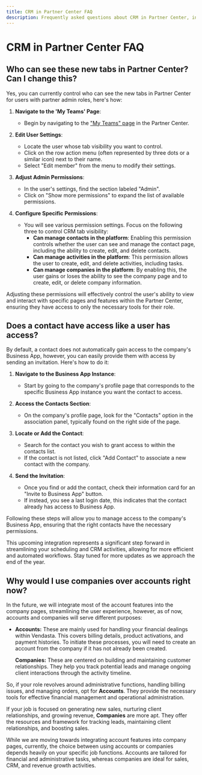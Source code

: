 ```yaml
---
title: CRM in Partner Center FAQ
description: Frequently asked questions about CRM in Partner Center, including user access, contact permissions, and more.
---
```


# CRM in Partner Center FAQ

## Who can see these new tabs in Partner Center? Can I change this?

Yes, you can currently control who can see the new tabs in Partner Center for users with partner admin roles, here's how:

1. **Navigate to the 'My Teams' Page**:
   - Begin by navigating to the ["My Teams" page](https://partners.vendasta.com/my-team) in the Partner Center.

2. **Edit User Settings**:
   - Locate the user whose tab visibility you want to control.
   - Click on the row action menu (often represented by three dots or a similar icon) next to their name.
   - Select "Edit member" from the menu to modify their settings.

3. **Adjust Admin Permissions**:
   - In the user's settings, find the section labeled "Admin".
   - Click on "Show more permissions" to expand the list of available permissions.

4. **Configure Specific Permissions**:
   - You will see various permission settings. Focus on the following three to control CRM tab visibility:
     - **Can manage contacts in the platform**: Enabling this permission controls whether the user can see and manage the contact page, including the ability to create, edit, and delete contacts.
     - **Can manage activities in the platform**: This permission allows the user to create, edit, and delete activities, including tasks.
     - **Can manage companies in the platform**: By enabling this, the user gains or loses the ability to see the company page and to create, edit, or delete company information.

Adjusting these permissions will effectively control the user's ability to view and interact with specific pages and features within the Partner Center, ensuring they have access to only the necessary tools for their role.

## Does a contact have access like a user has access?

By default, a contact does not automatically gain access to the company's Business App, however, you can easily provide them with access by sending an invitation. Here's how to do it:

1. **Navigate to the Business App Instance**:
   - Start by going to the company's profile page that corresponds to the specific Business App instance you want the contact to access.

2. **Access the Contacts Section**:
   - On the company's profile page, look for the "Contacts" option in the association panel, typically found on the right side of the page.

3. **Locate or Add the Contact**:
   - Search for the contact you wish to grant access to within the contacts list.
   - If the contact is not listed, click "Add Contact" to associate a new contact with the company.

4. **Send the Invitation**:
   - Once you find or add the contact, check their information card for an "Invite to Business App" button.
   - If instead, you see a last login date, this indicates that the contact already has access to Business App.

Following these steps will allow you to manage access to the company's Business App, ensuring that the right contacts have the necessary permissions.

This upcoming integration represents a significant step forward in streamlining your scheduling and CRM activities, allowing for more efficient and automated workflows. Stay tuned for more updates as we approach the end of the year.

## Why would I use companies over accounts right now?

In the future, we will integrate most of the account features into the company pages, streamlining the user experience, however, as of now, accounts and companies will serve different purposes:

- **Accounts:** These are mainly used for handling your financial dealings within Vendasta. This covers billing details, product activations, and payment histories. To initiate these processes, you will need to create an account from the company if it has not already been created.
  
  **Companies:** These are centered on building and maintaining customer relationships. They help you track potential leads and manage ongoing client interactions through the activity timeline.

So, if your role revolves around administrative functions, handling billing issues, and managing orders, opt for **Accounts**. They provide the necessary tools for effective financial management and operational administration.

If your job is focused on generating new sales, nurturing client relationships, and growing revenue, **Companies** are more apt. They offer the resources and framework for tracking leads, maintaining client relationships, and boosting sales.

While we are moving towards integrating account features into company pages, currently, the choice between using accounts or companies depends heavily on your specific job functions. Accounts are tailored for financial and administrative tasks, whereas companies are ideal for sales, CRM, and revenue growth activities.
